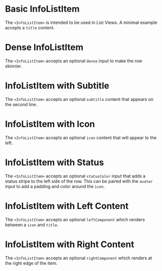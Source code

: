 
# Basic InfoListItem

The `<InfoListItem>` is intended to be used in List Views. A minimal example accepts a `title` content.

<BasicInfoListItem />

# Dense InfoListItem

The `<InfoListItem>` accepts an optional `dense` input to make the row skinnier.

<DenseInfoListItem />

# InfoListItem with Subtitle

The `<InfoListItem>` accepts an optional `subtitle` content that appears on the second line.

<InfoListItemWithSubtitle />

# InfoListItem with Icon

The `<InfoListItem>` accepts an optional `icon` content that will appear to the left.

<InfoListItemWithIcon />

# InfoListItem with Status

The `<InfoListItem>` accepts an optional `statusColor` input that adds a status stripe to the left side of the row. This can be paired with the `avatar` input to add a padding and color around the `icon`.

<InfoListItemWithStatusColor />

# InfoListItem with Left Content

The `<InfoListItem>` accepts an optional `leftComponent` which renders between a `icon` and `title`.

<InfoListItemWithLeftComponent />

# InfoListItem with Right Content

The `<InfoListItem>` accepts an optional `rightComponent` which renders at the right edge of the item.

<InfoListItemWithRightComponentExample />
